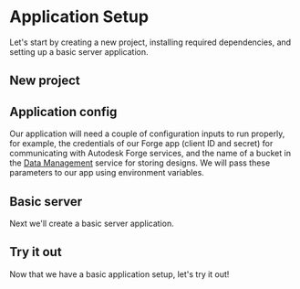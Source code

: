 


# Application Setup

Let's start by creating a new project, installing required dependencies, and setting up
a basic server application.

## New project

<EnvTabs NodeJsVsCode={NodeJsVsCodeProject} DotNetVsCode={DotNetVsCodeProject} DotNetVs2022={DotNetVs2022Project} />

## Application config

Our application will need a couple of configuration inputs to run properly, for example,
the credentials of our Forge app (client ID and secret) for communicating with Autodesk Forge services,
and the name of a bucket in the [Data Management](https://forge.autodesk.com/en/docs/data/v2/developers_guide/overview)
service for storing designs. We will pass these parameters to our app using environment variables.

<EnvTabs NodeJsVsCode={NodeJsVsCodeConfig} DotNetVsCode={DotNetConfig} DotNetVs2022={DotNetConfig} />

## Basic server

Next we'll create a basic server application.

<EnvTabs NodeJsVsCode={NodeJsVsCodeServer} DotNetVsCode={DotNetServer} DotNetVs2022={DotNetServer} />

## Try it out

Now that we have a basic application setup, let's try it out!

<EnvTabs NodeJsVsCode={NodeJsVsCodeTest} DotNetVsCode={DotNetVsCodeTest} DotNetVs2022={DotNetVs2022Test} />
